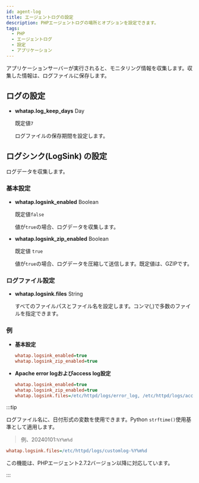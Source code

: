 ```yaml
---
id: agent-log
title: エージェントログの設定
description: PHPエージェントログの場所とオプションを設定できます。
tags:
  - PHP
  - エージェントログ
  - 設定
  - アプリケーション
---
```


アプリケーションサーバーが実行されると、モニタリング情報を収集します。収集した情報は、ログファイルに保存します。 

## ログの設定

- **whatap.log_keep_days** <span class='type'>Day</span>

  既定値`7`

  ログファイルの保存期間を設定します。

## ログシンク(LogSink) の設定

ログデータを収集します。

### 基本設定

- **whatap.logsink_enabled** <span class='type'>Boolean</span>

  既定値`false`

  値が`true`の場合、ログデータを収集します。

- **whatap.logsink_zip_enabled** <span class='type'>Boolean</span>

  既定値 `true`

  値が`true`の場合、ログデータを圧縮して送信します。既定値は、GZIPです。

### ログファイル設定

- **whatap.logsink.files** <span class='type'>String</span>

  すべてのファイルパスとファイル名を設定します。コンマ(,)で多数のファイルを指定できます。 

### 例

- **基本設定**

  ```ini title='whatap.ini'
  whatap.logsink_enabled=true
  whatap.logsink_zip_enabled=true
  ```

- **Apache error logおよびaccess log設定**

  ```ini title='whatap.ini'
  whatap.logsink_enabled=true
  whatap.logsink_zip_enabled=true
  whatap.logsink.files=/etc/httpd/logs/error_log, /etc/httpd/logs/access_log
  ```

:::tip

ログファイル名に、日付形式の変数を使用できます。Python `strftime()`使用基準として適用します。 

> 例、20240101:`%Y%m%d`

```ini title="whatap.ini"
whatap.logsink.files=/etc/httpd/logs/customlog-%Y%m%d
```

この機能は、PHPエージェント2.7.2バージョン以降に対応しています。 

:::
